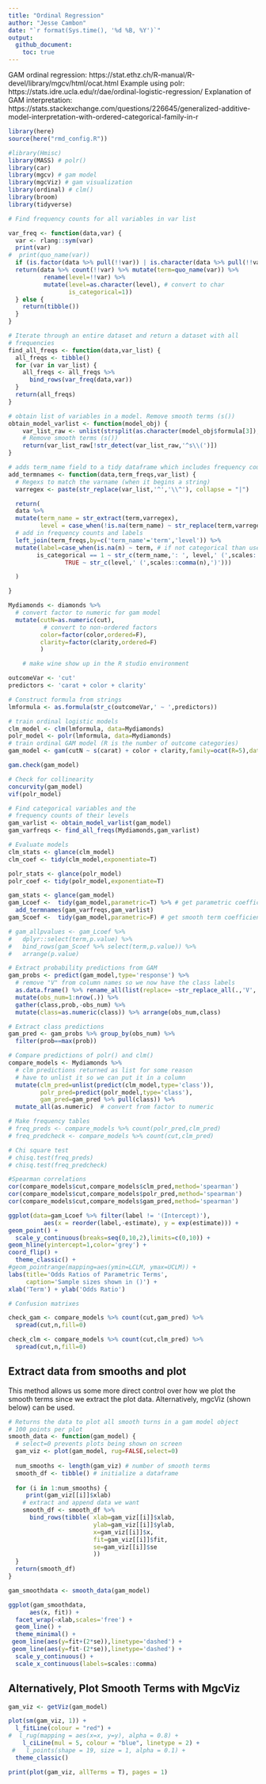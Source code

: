 ```yaml
---
title: "Ordinal Regression"
author: "Jesse Cambon"
date: "`r format(Sys.time(), '%d %B, %Y')`"
output:
  github_document:
    toc: true
---
```


GAM ordinal regression: https://stat.ethz.ch/R-manual/R-devel/library/mgcv/html/ocat.html
Example using polr: https://stats.idre.ucla.edu/r/dae/ordinal-logistic-regression/
Explanation of GAM interpretation: https://stats.stackexchange.com/questions/226645/generalized-additive-model-interpretation-with-ordered-categorical-family-in-r

```r
library(here)
source(here("rmd_config.R"))
```

```r
#library(Hmisc)
library(MASS) # polr()
library(car)
library(mgcv) # gam model
library(mgcViz) # gam visualization
library(ordinal) # clm()
library(broom)
library(tidyverse)

# Find frequency counts for all variables in var list

var_freq <- function(data,var) {
  var <- rlang::sym(var)
  print(var)
#  print(quo_name(var))
  if (is.factor(data %>% pull(!!var)) | is.character(data %>% pull(!!var))) {
  return(data %>% count(!!var) %>% mutate(term=quo_name(var)) %>%
          rename(level=!!var) %>%
          mutate(level=as.character(level), # convert to char
                 is_categorical=1))
  } else {
    return(tibble())
  }
}

# Iterate through an entire dataset and return a dataset with all
# frequencies
find_all_freqs <- function(data,var_list) {
  all_freqs <- tibble()
  for (var in var_list) {
    all_freqs <- all_freqs %>%
      bind_rows(var_freq(data,var))
  }
  return(all_freqs)
}

# obtain list of variables in a model. Remove smooth terms (s())
obtain_model_varlist <- function(model_obj) {
    var_list_raw <- unlist(strsplit(as.character(model_obj$formula[3]),split=' \\+ '))
    # Remove smooth terms (s())
    return(var_list_raw[!str_detect(var_list_raw,'^s\\(')])
}

# adds term_name field to a tidy dataframe which includes frequency count
add_termnames <- function(data,term_freqs,var_list) {
  # Regexs to match the varname (when it begins a string)
  varregex <- paste(str_replace(var_list,'^','\\^'), collapse = "|")

  return(
  data %>%
  mutate(term_name = str_extract(term,varregex),
         level = case_when(!is.na(term_name) ~ str_replace(term,varregex,""))) %>%
  # add in frequency counts and labels
  left_join(term_freqs,by=c('term_name'='term','level')) %>%
  mutate(label=case_when(is.na(n) ~ term, # if not categorical than use original label
        is_categorical == 1 ~ str_c(term_name,': ', level,' (',scales::comma(n),')'),
                TRUE ~ str_c(level,' (',scales::comma(n),')')))

  )

}


```


```r

Mydiamonds <- diamonds %>% 
  # convert factor to numeric for gam model
  mutate(cutN=as.numeric(cut),
          # convert to non-ordered factors
         color=factor(color,ordered=F),
         clarity=factor(clarity,ordered=F)
         )

    # make wine show up in the R studio environment

outcomeVar <- 'cut'
predictors <- 'carat + color + clarity'

# Construct formula from strings
lmformula <- as.formula(str_c(outcomeVar,' ~ ',predictors))

# train ordinal logistic models
clm_model <- clm(lmformula, data=Mydiamonds)
polr_model <- polr(lmformula, data=Mydiamonds)
# train ordinal GAM model (R is the number of outcome categories)
gam_model <- gam(cutN ~ s(carat) + color + clarity,family=ocat(R=5),data=Mydiamonds) 

gam.check(gam_model)

# Check for collinearity
concurvity(gam_model)
vif(polr_model)

```


```r

# Find categorical variables and the
# frequency counts of their levels
gam_varlist <- obtain_model_varlist(gam_model)
gam_varfreqs <- find_all_freqs(Mydiamonds,gam_varlist)

# Evaluate models
clm_stats <- glance(clm_model)
clm_coef <- tidy(clm_model,exponentiate=T) 

polr_stats <- glance(polr_model)
polr_coef <- tidy(polr_model,exponentiate=T)

gam_stats <- glance(gam_model)
gam_Lcoef <-  tidy(gam_model,parametric=T) %>% # get parametric coefficients
  add_termnames(gam_varfreqs,gam_varlist)
gam_Scoef <-  tidy(gam_model,parametric=F) # get smooth term coefficients

# gam_allpvalues <- gam_Lcoef %>%
#   dplyr::select(term,p.value) %>%
#   bind_rows(gam_Scoef %>% select(term,p.value)) %>%
#   arrange(p.value)

# Extract probability predictions from GAM
gam_probs <- predict(gam_model,type='response') %>% 
  # remove "V" from column names so we now have the class labels
  as.data.frame() %>% rename_all(list(replace= ~str_replace_all(.,'V',''))) %>% 
  mutate(obs_num=1:nrow(.)) %>%
  gather(class,prob,-obs_num) %>%
  mutate(class=as.numeric(class)) %>% arrange(obs_num,class)

# Extract class predictions
gam_pred <- gam_probs %>% group_by(obs_num) %>%
  filter(prob==max(prob))

# Compare predictions of polr() and clm()
compare_models <- Mydiamonds %>% 
  # clm predictions returned as list for some reason
  # have to unlist it so we can put it in a column
  mutate(clm_pred=unlist(predict(clm_model,type='class')),
         polr_pred=predict(polr_model,type='class'),
         gam_pred=gam_pred %>% pull(class)) %>%
  mutate_all(as.numeric)  # convert from factor to numeric

# Make frequency tables
# freq_preds <- compare_models %>% count(polr_pred,clm_pred)
# freq_predcheck <- compare_models %>% count(cut,clm_pred)

# Chi square test
# chisq.test(freq_preds)
# chisq.test(freq_predcheck)

#Spearman correlations
cor(compare_models$cut,compare_models$clm_pred,method='spearman')
cor(compare_models$cut,compare_models$polr_pred,method='spearman')
cor(compare_models$cut,compare_models$gam_pred,method='spearman')


```

```r
ggplot(data=gam_Lcoef %>% filter(label != '(Intercept)'),
          aes(x = reorder(label,-estimate), y = exp(estimate))) +
geom_point() +
  scale_y_continuous(breaks=seq(0,10,2),limits=c(0,10)) +
geom_hline(yintercept=1,color='grey') +
coord_flip() +
  theme_classic() +
#geom_pointrange(mapping=aes(ymin=LCLM, ymax=UCLM)) + 
labs(title='Odds Ratios of Parametric Terms',
     caption='Sample sizes shown in ()') +
xlab('Term') + ylab('Odds Ratio')
```




```r
# Confusion matrixes 

check_gam <- compare_models %>% count(cut,gam_pred) %>%
  spread(cut,n,fill=0)

check_clm <- compare_models %>% count(cut,clm_pred) %>%
  spread(cut,n,fill=0)

```

## Extract data from smooths and plot

This method allows us some more direct control over how we plot the smooth terms since we extract the plot data. Alternatively, mgcViz (shown below) can be used.

```r

# Returns the data to plot all smooth turns in a gam model object
# 100 points per plot
smooth_data <- function(gam_model) {
  # select=0 prevents plots being shown on screen
  gam_viz <- plot(gam_model, rug=FALSE,select=0)
  
  num_smooths <- length(gam_viz) # number of smooth terms
  smooth_df <- tibble() # initialize a dataframe
  
  for (i in 1:num_smooths) {
     print(gam_viz[[i]]$xlab)
    # extract and append data we want
    smooth_df <- smooth_df %>%
      bind_rows(tibble( xlab=gam_viz[[i]]$xlab,
                        ylab=gam_viz[[i]]$ylab,
                        x=gam_viz[[i]]$x,
                        fit=gam_viz[[i]]$fit,
                        se=gam_viz[[i]]$se
                        ))
  }
  return(smooth_df)
} 

gam_smoothdata <- smooth_data(gam_model)

ggplot(gam_smoothdata, 
      aes(x, fit)) + 
  facet_wrap(~xlab,scales='free') +
  geom_line() +
  theme_minimal() +
 geom_line(aes(y=fit+(2*se)),linetype='dashed') +
 geom_line(aes(y=fit-(2*se)),linetype='dashed') +
  scale_y_continuous() +
  scale_x_continuous(labels=scales::comma)


```



## Alternatively, Plot Smooth Terms with MgcViz

```r
gam_viz <- getViz(gam_model)

plot(sm(gam_viz, 1)) +
  l_fitLine(colour = "red") + 
#  l_rug(mapping = aes(x=x, y=y), alpha = 0.8) +
    l_ciLine(mul = 5, colour = "blue", linetype = 2) + 
 #   l_points(shape = 19, size = 1, alpha = 0.1) +
  theme_classic()
```

```r
print(plot(gam_viz, allTerms = T), pages = 1)
```

